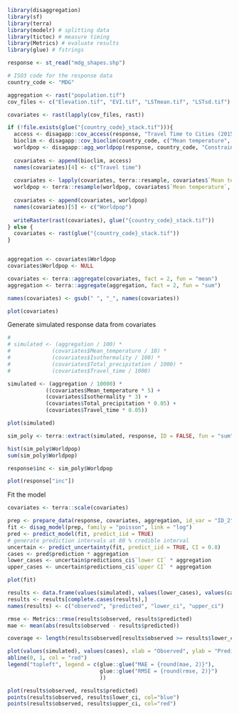 ```r
library(disaggregation)
library(sf)
library(terra)
library(modelr) # splitting data
library(tictoc) # measure timing
library(Metrics) # evaluate results
library(glue) # fstrings

response <- st_read("mdg_shapes.shp")

# ISO3 code for the response data
country_code <- "MDG"

aggregation <- rast("population.tif")
cov_files <- c("Elevation.tif", "EVI.tif", "LSTmean.tif", "LSTsd.tif")

covariates <- rast(lapply(cov_files, rast))
```


```r
if (!file.exists(glue("{country_code}_stack.tif"))){
  access <- disagapp::cov_access(response, "Travel Time to Cities (2015)")
  bioclim <- disagapp::cov_bioclim(country_code, c("Mean temperature", "Isothermality", "Total precipitation"), response)
  worldpop <- disagapp::agg_worldpop(response, country_code, "Constrained", "1km", 2020)
  
  covariates <- append(bioclim, access)
  names(covariates)[4] <- c("Travel time")
  
  covariates <- lapply(covariates, terra::resample, covariates$`Mean temperature`)
  worldpop <- terra::resample(worldpop, covariates$`Mean temperature`, method = "sum")
  
  covariates <- append(covariates, worldpop)
  names(covariates)[5] <- c("Worldpop")
  
  writeRaster(rast(covariates), glue("{country_code}_stack.tif"))
} else {
  covariates <- rast(glue("{country_code}_stack.tif"))
}


aggregation <- covariates$Worldpop
covariates$Worldpop <- NULL

covariates <- terra::aggregate(covariates, fact = 2, fun = "mean")
aggregation <- terra::aggregate(aggregation, fact = 2, fun = "sum")

names(covariates) <- gsub(" ", "_", names(covariates))

plot(covariates)
```
Generate simulated response data from covariates

```r
# 
# simulated <- (aggregation / 100) * 
#             (covariates$Mean_temperature / 10) * 
#             (covariates$Isothermality / 100) * 
#             (covariates$Total_precipitation / 1000) *
#             (covariates$Travel_time / 1000)

simulated <- (aggregation / 10000) * 
            ((covariates$Mean_temperature * 5) + 
            (covariates$Isothermality * 3) +
            (covariates$Total_precipitation * 0.05) +
            (covariates$Travel_time * 0.05))

plot(simulated)

sim_poly <- terra::extract(simulated, response, ID = FALSE, fun = "sum", na.rm = TRUE)

hist(sim_poly$Worldpop)
sum(sim_poly$Worldpop)

response$inc <- sim_poly$Worldpop

plot(response["inc"])
```

Fit the model

```r
covariates <- terra::scale(covariates)

prep <- prepare_data(response, covariates, aggregation, id_var = "ID_2", response_var = "inc", na_action = TRUE, make_mesh = TRUE)
fit <- disag_model(prep, family = "poisson", link = "log")
pred <- predict_model(fit, predict_iid = TRUE)
# generate prediction intervals at 80 % credible interval
uncertain <- predict_uncertainty(fit, predict_iid = TRUE, CI = 0.8)
cases <- pred$prediction * aggregation
lower_cases <- uncertain$predictions_ci$`lower CI` * aggregation
upper_cases <- uncertain$predictions_ci$`upper CI` * aggregation

plot(fit)
```


```r
results <- data.frame(values(simulated), values(lower_cases), values(cases), values(upper_cases))
results <- results[complete.cases(results),]
names(results) <- c("observed", "predicted", "lower_ci", "upper_ci")

rmse <- Metrics::rmse(results$observed, results$predicted)
mae <- mean(abs(results$observed - results$predicted))

coverage <- length(results$observed[results$observed >= results$lower_ci & results$observed <= results$upper_ci]) / nrow(results) * 100

plot(values(simulated), values(cases), xlab = "Observed", ylab = "Predicted")
abline(0, 1, col = "red")
legend("topleft", legend = c(glue::glue("MAE = {round(mae, 2)}"), 
                             glue::glue("RMSE = {round(rmse, 2)}")
                             ))

plot(results$observed, results$predicted)
points(results$observed, results$lower_ci, col="blue")
points(results$observed, results$upper_ci, col="red")
```

